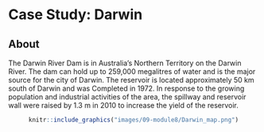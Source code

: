 # Case Study: Darwin {#darwin-sim -}


## About {-}
The Darwin River Dam is in Australia's Northern Territory on the Darwin River. The dam can hold up to 259,000 megalitres of water and is the major source for the city of Darwin. 
The reservoir is located approximately 50 km south of Darwin and was Completed in 1972. In response to the growing population and industrial activities of the area,
the spillway and reservoir wall were raised by 1.3 m in 2010 to increase the yield of the reservoir.

<center>
```r
knitr::include_graphics("images/09-module8/Darwin_map.png")
```
</center>

